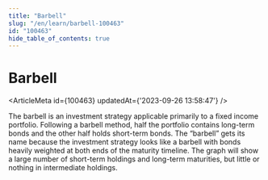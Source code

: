 ```yaml
---
title: "Barbell"
slug: "/en/learn/barbell-100463"
id: "100463"
hide_table_of_contents: true
---
```



# Barbell

<ArticleMeta id={100463} updatedAt={'2023-09-26 13:58:47'} />
<div className='border-solid border-b border-t-0 my-4 border-[var(--ifm-color-gray-300)]' />

The barbell is an investment strategy applicable primarily to a fixed income portfolio. Following a barbell method, half the portfolio contains long-term bonds and the other half holds short-term bonds. The “barbell” gets its name because the investment strategy looks like a barbell with bonds heavily weighted at both ends of the maturity timeline. The graph will show a large number of short-term holdings and long-term maturities, but little or nothing in intermediate holdings.
